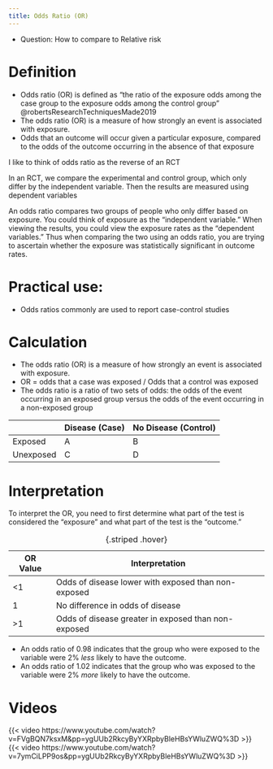 ```yaml
---
title: Odds Ratio (OR)
---
```


- Question: How to compare to Relative risk

<!--
The odds ratio is a ratio of two sets of odds: the odds of the event occurring in an exposed group versus the odds of the event occurring in a non-exposed group @tennyOddsRatio2024
Odds ratios commonly are used to report case-control studies
Odds that an outcome will occur given a particular exposure, compared to the odds of the outcome occurring in the absence of that exposure
OR = odds that a case was exposed / Odds that a control was exposed
-->






# Definition

- Odds ratio (OR) is defined as "the ratio of the exposure odds among the case group to the exposure odds among the control group" @robertsResearchTechniquesMade2019
- The odds ratio (OR) is a measure of how strongly an event is associated with exposure. 
- Odds that an outcome will occur given a particular exposure, compared to the odds of the outcome occurring in the absence of that exposure

:::{.callout-tip collapse="true"}
I like to think of odds ratio as the reverse of an RCT

In an RCT, we compare the experimental and control group, which only differ by the independent variable.
Then the results are measured using dependent variables

An odds ratio compares two groups of people who only differ based on exposure.
You could think of exposure as the "independent variable."
When viewing the results, you could view the exposure rates as the "dependent variables."
Thus when comparing the two using an odds ratio, you are trying to ascertain whether the exposure was statistically significant in outcome rates.
:::



# Practical use:

- Odds ratios commonly are used to report case-control studies

# Calculation

- The odds ratio (OR) is a measure of how strongly an event is associated with exposure. 
- OR = odds that a case was exposed / Odds that a control was exposed
- The odds ratio is a ratio of two sets of odds: the odds of the event occurring in an exposed group versus the odds of the event occurring in a non-exposed group

| | Disease (Case) | No Disease (Control) |
|-|-|-|
| Exposed | A | B |
| Unexposed | C | D |



# Interpretation

To interpret the OR, you need to first determine what part of the test is considered the "exposure" and what part of the test is the "outcome."


| OR Value | Interpretation |
|-|-|
| <1 | Odds of disease lower with exposed than non-exposed |
| 1 | No difference in odds of disease |
| >1 | Odds of disease greater in exposed than non-exposed |
: {.striped .hover}

:::{.callout-note title="Example"}

- An odds ratio of 0.98 indicates that the group who were exposed to the variable were 2% *less* likely to have the outcome.
- An odds ratio of 1.02 indicates that the group who was exposed to the variable were 2% *more* likely to have the outcome.
:::

# Videos

{{< video https://www.youtube.com/watch?v=FVgBQN7ksxM&pp=ygUUb2RkcyByYXRpbyBleHBsYWluZWQ%3D >}}
{{< video https://www.youtube.com/watch?v=7ymCiLPP9os&pp=ygUUb2RkcyByYXRpbyBleHBsYWluZWQ%3D >}}